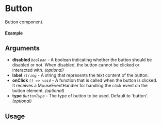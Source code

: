 
<Meta of={Button} title="Button" />

# Button

Button component.

#### Example

<Canvas of={Button.Default} />

## Arguments

- **disabled** _`boolean`_ - A boolean indicating whether the button should be disabled or not. When disabled, the button cannot be clicked or interacted with. _(optional)_
- **label** _`string`_ - A string that represents the text content of the button.
- **onClick** _`() => void`_ - A function that is called when the button is clicked. It receives a MouseEventHandler for handling the click event on the button element. _(optional)_
- **type** _`ButtonType`_ - The type of button to be used. Default to 'button'. _(optional)_

## Usage

```ts
import {Button} from "@nick8green/components";

const Example = () => {
  return (
      <Button
        label='Button'
        onClick={()=> console.log("Clicked")}
      />
  );
};

export default Example;
```
